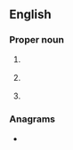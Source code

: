 {{also|cwa}}
==English==
{{wikipedia}}

===Proper noun===
{{en-proper noun}}
# {{lb|en|US}} {{io|lang=en|{{W|Civil Works Administration}}}}
# {{lb|en|US}} {{io|lang=en|Clean Water Act}}
# {{lb|en|AU}} {{io|lang=en|Country Women's Association}}

===Anagrams===
* {{anagrams|en|a=acw|ACW|WAC|WCA|caw}}